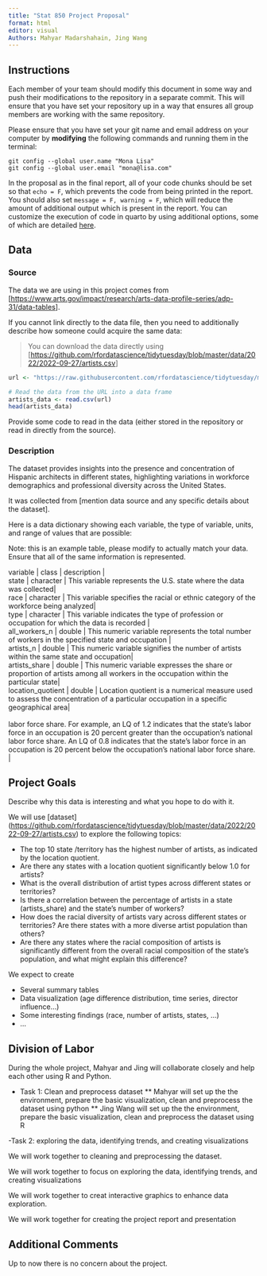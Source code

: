 ```yaml
---
title: "Stat 850 Project Proposal"
format: html
editor: visual
Authors: Mahyar Madarshahain, Jing Wang
---
```


## Instructions

Each member of your team should modify this document in some way and push their modifications to the repository in a separate commit. This will ensure that you have set your repository up in a way that ensures all group members are working with the same repository.

Please ensure that you have set your git name and email address on your computer by **modifying** the following commands and running them in the terminal:

```         
git config --global user.name "Mona Lisa"
git config --global user.email "mona@lisa.com"
```

In the proposal as in the final report, all of your code chunks should be set so that `echo = F`, which prevents the code from being printed in the report. You should also set `message = F, warning = F`, which will reduce the amount of additional output which is present in the report. You can customize the execution of code in quarto by using additional options, some of which are detailed [here](https://quarto.org/docs/computations/execution-options.html).

## Data

### Source

The data we are using in this project comes from \[<https://www.arts.gov/impact/research/arts-data-profile-series/adp-31/data-tables>\].

If you cannot link directly to the data file, then you need to additionally describe how someone could acquire the same data:

> You can download the data directly using \[<https://github.com/rfordatascience/tidytuesday/blob/master/data/2022/2022-09-27/artists.csv>\]

```r
url <- "https://raw.githubusercontent.com/rfordatascience/tidytuesday/master/data/2022/2022-09-27/artists.csv"

# Read the data from the URL into a data frame
artists_data <- read.csv(url)
head(artists_data)
```

Provide some code to read in the data (either stored in the repository or read in directly from the source).

### Description

The dataset provides insights into the presence and concentration of Hispanic architects in different states, highlighting variations in workforce demographics and professional diversity across the United States.

It was collected from \[mention data source and any specific details about the dataset\].


Here is a data dictionary showing each variable, the type of variable, units, and range of values that are possible:

Note: this is an example table, please modify to actually match your data. Ensure that all of the same information is represented.

| variable \| class \| description \|
| state \| character \| This variable represents the U.S. state where the data was collected\|
| race \| character \| This variable specifies the racial or ethnic category of the workforce being analyzed\|
| type \| character \| This variable indicates the type of profession or occupation for which the data is recorded \|
| all_workers_n \| double \| This numeric variable represents the total number of workers in the specified state and occupation \|
| artists_n \| double \| This numeric variable signifies the number of artists within the same state and occupation\|
| artists_share \| double \| This numeric variable expresses the share or proportion of artists among all workers in the occupation within the particular state\|
| location_quotient \| double \| Location quotient is a numerical measure used to assess the concentration of a particular occupation in a specific geographical area\|

| 
| labor force share. For example, an LQ of 1.2 indicates that the state's labor force in an occupation is 20 percent greater than the occupation's national labor force share. An LQ of 0.8 indicates that the state's labor force in an occupation is 20 percent below the occupation's national labor force share. \|

## Project Goals

Describe why this data is interesting and what you hope to do with it.

We will use \[dataset\](<https://github.com/rfordatascience/tidytuesday/blob/master/data/2022/2022-09-27/artists.csv>) to explore the following topics:

-   The top 10 state /territory has the highest number of artists, as indicated by the location quotient.
-   Are there any states with a location quotient significantly below 1.0 for artists?
-   What is the overall distribution of artist types across different states or territories?
-   Is there a correlation between the percentage of artists in a state (artists_share) and the state's number of workers?
-   How does the racial diversity of artists vary across different states or territories? Are there states with a more diverse artist population than others?
-   Are there any states where the racial composition of artists is significantly different from the overall racial composition of the state's population, and what might explain this difference?

We expect to create

-   Several summary tables
-   Data visualization (age difference distribution, time series, director influence...)
-   Some interesting findings (race, number of artists, states, ...)
-   ...

## Division of Labor
During the whole project, Mahyar and Jing will collaborate closely and help each other using R and Python.

- Task 1: Clean and preprocess dataset
  ** Mahyar will set up the the environment, prepare the basic visualization, clean and preprocess the dataset using python
  ** Jing Wang will set up the the environment, prepare the basic visualization, clean and preprocess the dataset using R
  
-Task 2: exploring the data, identifying trends, and creating visualizations

We will work together to cleaning and preprocessing the dataset.

We will work together to focus on exploring the data, identifying trends, and creating visualizations

We will work together to creat interactive graphics to enhance data exploration.

We will work together for creating the project report and presentation

## Additional Comments

Up to now there is no concern about the project.
